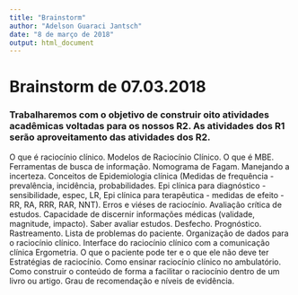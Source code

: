 ```yaml
---
title: "Brainstorm"
author: "Adelson Guaraci Jantsch"
date: "8 de março de 2018"
output: html_document
---
```


# Brainstorm de 07.03.2018

### Trabalharemos com o objetivo de construir oito atividades acadêmicas voltadas para os nossos R2. As atividades dos R1 serão aproveitamento das atividades dos R2.  


O que é raciocínio clínico. Modelos de Raciocínio Clínico. O que é MBE. Ferramentas de busca de informação. Nomograma de Fagam. Manejando a incerteza. Conceitos de Epidemiologia clínica (Medidas de frequência - prevalência, incidência, probabilidades. Epi clínica para diagnóstico - sensibilidade, espec, LR, Epi clínica para terapêutica - medidas de efeito - RR, RA, RRR, RAR, NNT). Erros e viéses de raciocínio. Avaliação crítica de estudos. Capacidade de discernir informações médicas (validade, magnitude, impacto). Saber avaliar estudos. Desfecho. Prognóstico. Rastreamento. Lista de problemas do paciente. Organização de dados para o raciocínio clínico. Interface do raciocínio clínico com a comunicação clínica
Ergometria. O que o paciente pode ter e o que ele não deve ter
Estratégias de raciocínio. Como ensinar raciocínio clínico no ambulatório. Como construir o conteúdo de forma a facilitar o raciocínio dentro de um livro ou artigo. Grau de recomendação e níveis de evidência. 

